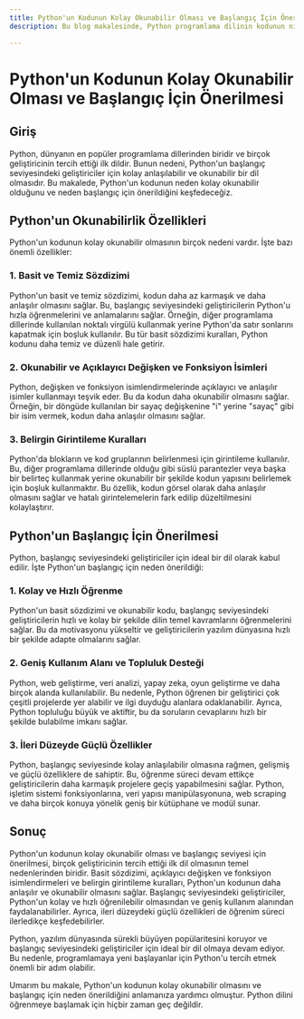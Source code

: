 ```yaml
---
title: Python'un Kodunun Kolay Okunabilir Olması ve Başlangıç İçin Önerilmesi
description: Bu blog makalesinde, Python programlama dilinin kodunun niye kolay okunabilir olduğu ve neden başlangıç için önerildiği konularına değineceğiz.

---
```


# Python'un Kodunun Kolay Okunabilir Olması ve Başlangıç İçin Önerilmesi

## Giriş

Python, dünyanın en popüler programlama dillerinden biridir ve birçok geliştiricinin tercih ettiği ilk dildir. Bunun nedeni, Python'un başlangıç seviyesindeki geliştiriciler için kolay anlaşılabilir ve okunabilir bir dil olmasıdır. Bu makalede, Python'un kodunun neden kolay okunabilir olduğunu ve neden başlangıç için önerildiğini keşfedeceğiz.

## Python'un Okunabilirlik Özellikleri

Python'un kodunun kolay okunabilir olmasının birçok nedeni vardır. İşte bazı önemli özellikler:

### 1. Basit ve Temiz Sözdizimi

Python'un basit ve temiz sözdizimi, kodun daha az karmaşık ve daha anlaşılır olmasını sağlar. Bu, başlangıç seviyesindeki geliştiricilerin Python'u hızla öğrenmelerini ve anlamalarını sağlar. Örneğin, diğer programlama dillerinde kullanılan noktalı virgülü kullanmak yerine Python'da satır sonlarını kapatmak için boşluk kullanılır. Bu tür basit sözdizimi kuralları, Python kodunu daha temiz ve düzenli hale getirir.

### 2. Okunabilir ve Açıklayıcı Değişken ve Fonksiyon İsimleri

Python, değişken ve fonksiyon isimlendirmelerinde açıklayıcı ve anlaşılır isimler kullanmayı teşvik eder. Bu da kodun daha okunabilir olmasını sağlar. Örneğin, bir döngüde kullanılan bir sayaç değişkenine "i" yerine "sayaç" gibi bir isim vermek, kodun daha anlaşılır olmasını sağlar. 

### 3. Belirgin Girintileme Kuralları

Python'da blokların ve kod gruplarının belirlenmesi için girintileme kullanılır. Bu, diğer programlama dillerinde olduğu gibi süslü parantezler veya başka bir belirteç kullanmak yerine okunabilir bir şekilde kodun yapısını belirlemek için boşluk kullanmaktır. Bu özellik, kodun görsel olarak daha anlaşılır olmasını sağlar ve hatalı girintelemelerin fark edilip düzeltilmesini kolaylaştırır.

## Python'un Başlangıç İçin Önerilmesi

Python, başlangıç seviyesindeki geliştiriciler için ideal bir dil olarak kabul edilir. İşte Python'un başlangıç için neden önerildiği:

### 1. Kolay ve Hızlı Öğrenme

Python'un basit sözdizimi ve okunabilir kodu, başlangıç seviyesindeki geliştiricilerin hızlı ve kolay bir şekilde dilin temel kavramlarını öğrenmelerini sağlar. Bu da motivasyonu yükseltir ve geliştiricilerin yazılım dünyasına hızlı bir şekilde adapte olmalarını sağlar.

### 2. Geniş Kullanım Alanı ve Topluluk Desteği

Python, web geliştirme, veri analizi, yapay zeka, oyun geliştirme ve daha birçok alanda kullanılabilir. Bu nedenle, Python öğrenen bir geliştirici çok çeşitli projelerde yer alabilir ve ilgi duyduğu alanlara odaklanabilir. Ayrıca, Python topluluğu büyük ve aktiftir, bu da soruların cevaplarını hızlı bir şekilde bulabilme imkanı sağlar.

### 3. İleri Düzeyde Güçlü Özellikler

Python, başlangıç seviyesinde kolay anlaşılabilir olmasına rağmen, gelişmiş ve güçlü özelliklere de sahiptir. Bu, öğrenme süreci devam ettikçe geliştiricilerin daha karmaşık projelere geçiş yapabilmesini sağlar. Python, işletim sistemi fonksiyonlarına, veri yapısı manipülasyonuna, web scraping ve daha birçok konuya yönelik geniş bir kütüphane ve modül sunar.

## Sonuç

Python'un kodunun kolay okunabilir olması ve başlangıç seviyesi için önerilmesi, birçok geliştiricinin tercih ettiği ilk dil olmasının temel nedenlerinden biridir. Basit sözdizimi, açıklayıcı değişken ve fonksiyon isimlendirmeleri ve belirgin girintileme kuralları, Python'un kodunun daha anlaşılır ve okunabilir olmasını sağlar. Başlangıç seviyesindeki geliştiriciler, Python'un kolay ve hızlı öğrenilebilir olmasından ve geniş kullanım alanından faydalanabilirler. Ayrıca, ileri düzeydeki güçlü özellikleri de öğrenim süreci ilerledikçe keşfedebilirler.

Python, yazılım dünyasında sürekli büyüyen popülaritesini koruyor ve başlangıç seviyesindeki geliştiriciler için ideal bir dil olmaya devam ediyor. Bu nedenle, programlamaya yeni başlayanlar için Python'u tercih etmek önemli bir adım olabilir.

Umarım bu makale, Python'un kodunun kolay okunabilir olmasını ve başlangıç için neden önerildiğini anlamanıza yardımcı olmuştur. Python dilini öğrenmeye başlamak için hiçbir zaman geç değildir.